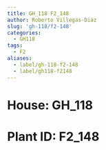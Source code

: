 ```yaml
---
title: GH_118 F2_148
author: Roberto Villegas-Diaz
slug: 'gh-118/f2-148'
categories:
  - GH118
tags:
  - F2
aliases:
  - label/gh-118-f2-148
  - label/gh118-f2148
---
```


# **House**: GH_118
# **Plant ID**: F2_148
